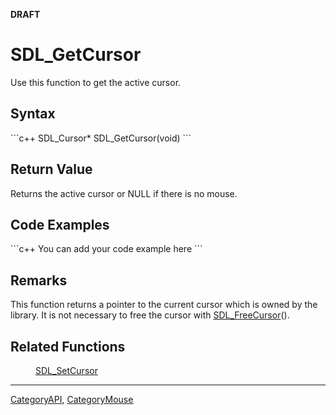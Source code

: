 '''DRAFT'''

= SDL_GetCursor =
Use this function to get the active cursor.


== Syntax ==
```c++
SDL_Cursor* SDL_GetCursor(void)
```

== Return Value ==
Returns the active cursor or NULL if there is no mouse.

== Code Examples ==
```c++
You can add your code example here
```

== Remarks ==
This function returns a pointer to the current cursor which is owned by the library.  It is not necessary to free the cursor with [[SDL_FreeCursor]]().

== Related Functions ==
:[[SDL_SetCursor]]

----
[[CategoryAPI]], [[CategoryMouse]]
